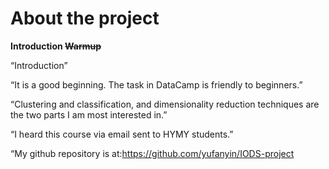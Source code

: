 
# About the project

**Introduction ~~Warmup~~**

"Introduction"

"It is a good beginning. The task in DataCamp is friendly to beginners."

"Clustering and classification, and dimensionality reduction techniques are the two parts I am most interested in."

"I heard this course via email sent to HYMY students."

"My github repository is at:<https://github.com/yufanyin/IODS-project>

